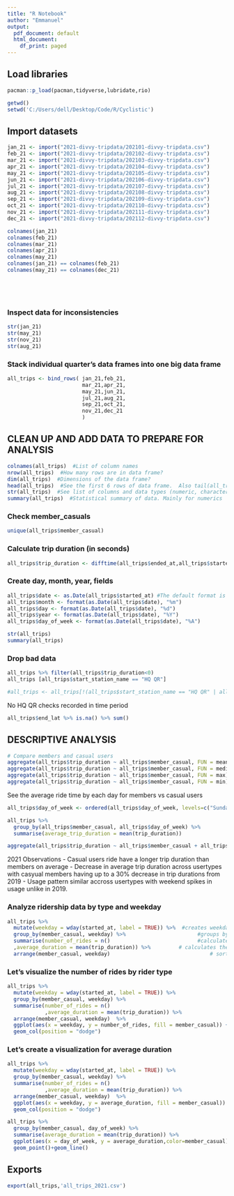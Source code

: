 ---
title: "R Notebook"
author: "Emmanuel"
output:
  pdf_document: default
  html_document:
    df_print: paged
---

## Load libraries

```{r}
pacman::p_load(pacman,tidyverse,lubridate,rio)
```

```{r echo=FALSE, message=FALSE,results='hide'}
getwd()
setwd('C:/Users/dell/Desktop/Code/R/Cyclistic')
```

## Import datasets

```{r echo=FALSE, message=FALSE}
jan_21 <- import("2021-divvy-tripdata/202101-divvy-tripdata.csv")
feb_21 <- import("2021-divvy-tripdata/202102-divvy-tripdata.csv")
mar_21 <- import("2021-divvy-tripdata/202103-divvy-tripdata.csv")
apr_21 <- import("2021-divvy-tripdata/202104-divvy-tripdata.csv")
may_21 <- import("2021-divvy-tripdata/202105-divvy-tripdata.csv")
jun_21 <- import("2021-divvy-tripdata/202106-divvy-tripdata.csv")
jul_21 <- import("2021-divvy-tripdata/202107-divvy-tripdata.csv")
aug_21 <- import("2021-divvy-tripdata/202108-divvy-tripdata.csv")
sep_21 <- import("2021-divvy-tripdata/202109-divvy-tripdata.csv")
oct_21 <- import("2021-divvy-tripdata/202110-divvy-tripdata.csv")
nov_21 <- import("2021-divvy-tripdata/202111-divvy-tripdata.csv")
dec_21 <- import("2021-divvy-tripdata/202112-divvy-tripdata.csv")

```

```{r}
colnames(jan_21)
colnames(feb_21)
colnames(mar_21)
colnames(apr_21)
colnames(may_21)
colnames(jan_21) == colnames(feb_21)
colnames(may_21) == colnames(dec_21)






```


### Inspect data for inconsistencies

```{r}
str(jan_21)
str(may_21)
str(nov_21)
str(aug_21)

```

### Stack individual quarter's data frames into one big data frame

```{r echo=FALSE, message=FALSE,results='hide'}
all_trips <- bind_rows( jan_21,feb_21,
                        mar_21,apr_21,
                        may_21,jun_21,
                        jul_21,aug_21,
                        sep_21,oct_21,
                        nov_21,dec_21
                        )
```
## CLEAN UP AND ADD DATA TO PREPARE FOR ANALYSIS

```{r echo=FALSE, message=FALSE }
colnames(all_trips)  #List of column names
nrow(all_trips)  #How many rows are in data frame?
dim(all_trips)  #Dimensions of the data frame?
head(all_trips)  #See the first 6 rows of data frame.  Also tail(all_trips)
str(all_trips)  #See list of columns and data types (numeric, character, etc)
summary(all_trips)  #Statistical summary of data. Mainly for numerics
```

### Check member_casuals

```{r}
unique(all_trips$member_casual)
```

### Calculate trip duration (in seconds)

```{r echo=FALSE, message=FALSE}
all_trips$trip_duration <- difftime(all_trips$ended_at,all_trips$started_at,units=c('secs'))
```

### Create day, month, year, fields 
```{r echo=FALSE, message=FALSE,results='hide'}

all_trips$date <- as.Date(all_trips$started_at) #The default format is yyyy-mm-dd
all_trips$month <- format(as.Date(all_trips$date), "%m")
all_trips$day <- format(as.Date(all_trips$date), "%d")
all_trips$year <- format(as.Date(all_trips$date), "%Y")
all_trips$day_of_week <- format(as.Date(all_trips$date), "%A")

```


```{r}
str(all_trips)
summary(all_trips)
```

### Drop bad data

```{r echo=-3}
all_trips %>% filter(all_trips$trip_duration<0)
all_trips [all_trips$start_station_name == "HQ QR"]

#all_trips <- all_trips[!(all_trips$start_station_name == "HQ QR" | all_trips$trip_duration<0),]
```

No HQ QR checks recorded in time period


```{r}
all_trips$end_lat %>% is.na() %>% sum()

```



## DESCRIPTIVE ANALYSIS


```{r}
# Compare members and casual users
aggregate(all_trips$trip_duration ~ all_trips$member_casual, FUN = mean)
aggregate(all_trips$trip_duration ~ all_trips$member_casual, FUN = median)
aggregate(all_trips$trip_duration ~ all_trips$member_casual, FUN = max)
aggregate(all_trips$trip_duration ~ all_trips$member_casual, FUN = min)

```

See the average ride time by each day for members vs casual users

```{r}
all_trips$day_of_week <- ordered(all_trips$day_of_week, levels=c("Sunday", "Monday", "Tuesday", "Wednesday", "Thursday", "Friday", "Saturday"))

all_trips %>% 
  group_by(all_trips$member_casual, all_trips$day_of_week) %>% 
  summarise(average_trip_duration = mean(trip_duration))
```

```{r}
aggregate(all_trips$trip_duration ~ all_trips$member_casual + all_trips$day_of_week, FUN = mean)
```


2021 Observations
-   Casual users ride have a longer trip duration than members on average
-   Decrease in average trip duration across usertypes with casyual members having up to a 30% decrease in trip durations from 2019
-   Usage pattern similar accross usertypes with weekend spikes in usage unlike in 2019.

### Analyze ridership data by type and weekday

```{r}
all_trips %>% 
  mutate(weekday = wday(started_at, label = TRUE)) %>%  #creates weekday field using wday()
  group_by(member_casual, weekday) %>%                       #groups by member_casual and weekday
  summarise(number_of_rides = n()                            #calculates the number of rides and average duration 
  ,average_duration = mean(trip_duration)) %>%         # calculates the average duration
  arrange(member_casual, weekday)                                # sorts
```

### Let's visualize the number of rides by rider type

```{r, echo=FALSE, message=FALSE}
all_trips %>% 
  mutate(weekday = wday(started_at, label = TRUE)) %>% 
  group_by(member_casual, weekday) %>% 
  summarise(number_of_rides = n()
            ,average_duration = mean(trip_duration)) %>% 
  arrange(member_casual, weekday)  %>% 
  ggplot(aes(x = weekday, y = number_of_rides, fill = member_casual)) +
  geom_col(position = "dodge")
```

### Let's create a visualization for average duration

```{r, echo=FALSE, message=FALSE}
all_trips %>% 
  mutate(weekday = wday(started_at, label = TRUE)) %>% 
  group_by(member_casual, weekday) %>% 
  summarise(number_of_rides = n()
            ,average_duration = mean(trip_duration)) %>% 
  arrange(member_casual, weekday)  %>% 
  ggplot(aes(x = weekday, y = average_duration, fill = member_casual)) +
  geom_col(position = "dodge")
```

```{r, echo=FALSE, message=FALSE}
all_trips %>% 
  group_by(member_casual, day_of_week) %>% 
  summarise(average_duration = mean(trip_duration)) %>%
  ggplot(aes(x = day_of_week, y = average_duration,color=member_casual)) +
  geom_point()+geom_line()
```

## Exports
```{r}
export(all_trips,'all_trips_2021.csv')

```




